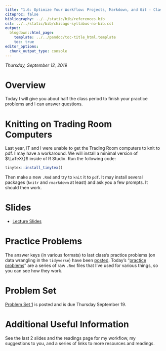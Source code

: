 ```yaml
---
title: "1.6: Optimize Your Workflow: Projects, Markdown, and Git - Class Notes"
citeproc: false
bibliography: ../../static/bib/references.bib
csl: ../../static/bib/chicago-syllabus-no-bib.csl
output:
  blogdown::html_page:
    template: ../../pandoc/toc-title_html.template
    toc: true
editor_options: 
  chunk_output_type: console
---
```


*Thursday, September 12, 2019*

# Overview

Today I will give you about half the class period to finish your practice problems and I can answer questions.   

# Knitting on Trading Room Computers

Last year, IT and I were unable to get the Trading Room computers to knit to pdf. I may have a workaround. We will install a minimal version of $\LaTeX{}$ inside of R Studio. Run the following code:

```r
tinytex::install_tinytex()
```

Then make a new `.Rmd` and try to `knit` it to `pdf`. It may install several packages (`knitr` and `rmarkdown` at least) and ask you a few prompts. It should then work. 

# Slides

- [<i class="fas fa-external-link-square-alt"></i> Lecture Slides](/slides/06-slides.html)

# Practice Problems

The answer keys (in various formats) to last class's practice problems (on data wrangling in the `tidyverse`) have been [posted](/r/05-r-practice.html). Today's "[practice problems](/r/06-r-practice.html)" are a series of raw `.Rmd` files that I've used for various things, so you can see how they work.

# Problem Set

[Problem Set 1](/assignment/01-problem-set.html) is posted and is due Thursday September 19. 

# Additional Useful Information

See the last 2 slides and the readings page for my workflow, my suggestions to you, and a series of links to more resources and readings.